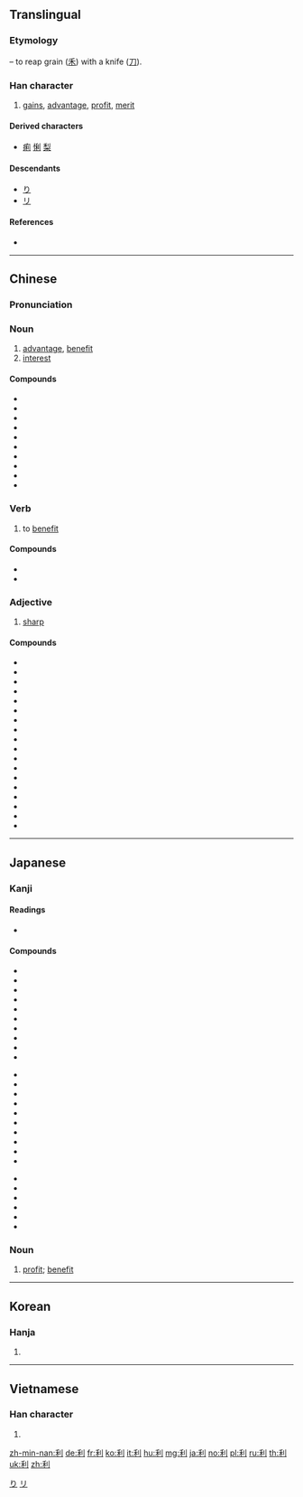 ==Translingual==
{{stroke order|strokes=7}}

===Etymology===
{{Han compound|禾|t1=[[grain]]|刀|t2=[[knife]]|ls=ic}} – to reap grain ([[禾]]) with a knife ([[刀]]).

===Han character===
{{Han char|rn=18|rad=刀|as=05|sn=7|four=22900|canj=HDLN|ids=⿰禾刂}}

# [[gain]]s, [[advantage]], [[profit]], [[merit]]

====Derived characters====
* [[痢]] [[悧]] [[梨]]

====Descendants====
* [[り]]
* [[リ]]

====References====
* {{Han ref|kx=0138.190|dkj=01932|dj=0313.080|hdz=10329.020|uh=5229|ud=21033|bh=A751|bd=42833}}

[[Category:Han characters from which hiragana were derived|り]]
[[Category:Han characters from which katakana were derived|リ]]

----

==Chinese==
{{zh-forms}}

===Pronunciation===
{{zh-pron
|m=lì
|c=lei6
|h=pfs=li
|mn=lāi/lī
|mc=y
|oc=y
|cat=n,v,a
}}

===Noun===
{{zh-noun}}

# [[advantage]], [[benefit]]
# [[interest]]

====Compounds====
* {{zh-l|利弊|lìbì}}
* {{zh-l|利滾利/利滚利}}
* {{zh-l|利令智昏}}
* {{zh-l|利潤/利润|lìrùn}}
* {{zh-l|利用|lìyòng}}
* {{zh-l|利上滾利/利上滚利}}
* {{zh-l|利欲熏心}}
* {{zh-l|利益}}
* {{zh-l|利誘/利诱}}
* {{zh-l|利於/利于}}

===Verb===
{{zh-verb}}

# to [[benefit]]

====Compounds====
* {{zh-l|利己}}
* {{zh-l|利己主義/利己主义}}

===Adjective===
{{zh-adj}}

# [[sharp]]

====Compounds====
* {{zh-l|利鈍/利钝}}
* {{zh-l|利剑|lìjiàn}}
* {{zh-l|利刃}}
* {{zh-l|利器}}
* {{zh-l|便利店|biànlìdiàn|convenience store}}
* {{zh-l|利比亞/利比亚|Lìbǐyà|Libya}}
* {{zh-l|利便}}
* {{zh-l|利病}}
* {{zh-l|利害}}
* {{zh-l|利口}}
* {{zh-l|利率|lìlǜ}}
* {{zh-l|利落|lìluo}}
* {{zh-l|利尿}}
* {{zh-l|利權/利权}}
* {{zh-l|利索}}
* {{zh-l|利息}}
* {{zh-l|利息率|lìxilǜ}}
* {{zh-l|利嘴}}

----

==Japanese==

===Kanji===
{{ja-kanji|grade=4|rs=刀05}}

====Readings====
* {{ja-readings|goon=[[り]] (ri)|kanon=[[り]] (ri)|kun=[[きく]] (kiku), [[よい]] (yoi), [[するどい]] (surudoi)}}

====Compounds====
{{top3}}
* {{ja-r|利益|りえき}}
* {{ja-r|利害|りがい}}
* {{ja-r|利権|りけん}}
* {{ja-r|利己|りこ}}
* {{ja-r|利口|りこう}}
* {{ja-r|利子|りし}}
* {{ja-r|利息|りそく}}
* {{ja-r|利発|りはつ}}
* {{ja-r|利便|りべん}}
* {{ja-r|利便性|りべんせい}}
{{mid3}}
* {{ja-r|利用者|りようしゃ}}
* {{ja-r|利用|りよう}}
* {{ja-r|営利|えいり}}
* {{ja-r|鋭利|えいり}}
* {{ja-r|元利|がんり}}
* {{ja-r|権利|けんり}}
* {{ja-r|功利|こうり}}
* {{ja-r|功利的|こうりてき}}
* {{ja-r|功利主義|こうりしゅぎ}}
* {{ja-r|高利|こうり}}
{{mid3}}
* {{ja-r|高利貸し|こうりがし}}
* {{ja-r|薄利|はくり}}
* {{ja-r|福利|ふくり}}
* {{ja-r|複利|ふくり}}
* {{ja-r|暴利|ぼうり}}
* {{ja-r|利尻島|^りしり-とう}}
{{bottom}}

===Noun===
{{ja-noun|り}}

# [[profit]]; [[benefit]]

----

==Korean==

===Hanja===
{{ko-hanja|hangeul=[[리]], [[이]]|rv=ri, i|mr=ri, i}}

# {{defn|lang=ko|sort=刀05}}

----

==Vietnamese==

===Han character===
{{vi-hantu|[[lợi]], [[lời]], [[lì]]|rs=刀05}}

# {{defn|lang=vi|sort=刀05}}

[[zh-min-nan:利]]
[[de:利]]
[[fr:利]]
[[ko:利]]
[[it:利]]
[[hu:利]]
[[mg:利]]
[[ja:利]]
[[no:利]]
[[pl:利]]
[[ru:利]]
[[th:利]]
[[uk:利]]
[[zh:利]]